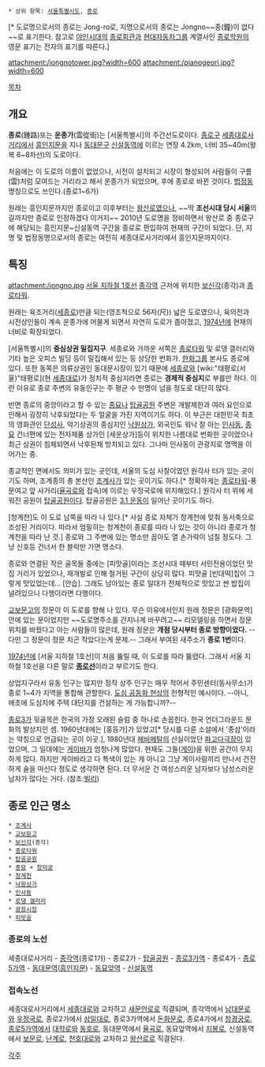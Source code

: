  * 상위 항목: [[서울특별시도]], [[종로]]

{{{+1 鍾路 / Jong-ro }}}[* 도로명으로서의 종로는 Jong-ro로, 지명으로서의 종로는 Jongno~~종(鐘)이 없다~~로 표기한다. 참고로 [[야인시대]]의 [[종로회관]]과 [[현대자동차그룹]] 계열사인 [[종로학원]]의 영문 표기는 전자의 표기를 따른다.]

attachment:/jongnotower.jpg?width=600
attachment:/pianogeori.jpg?width=600

[[목차]]

== 개요 ==
'''종로'''(鍾路)또는 '''운종가'''(雲從街)는 [서울특별시]의 주간선도로이다. [[종로구]] [[세종대로]]사거리에서 [[흥인지문]]을 지나 [[동대문구]] [[신설동역]]에 이르는 연장 4.2km, 너비 35~40m(왕복 6~8차선)의 도로이다.

처음에는 이 도로의 이름이 없었으나, 시전이 설치되고 시장이 형성되어 사람들이 구름(雲)처럼 모여드는 거리라고 해서 운종가가 되었으며, 후에 종로로 바뀐 것이다. [[법정동]] 명칭으로도 쓰인다.(종로1~6가)

원래는 흥인지문까지만 종로이고 이후부터는 [[왕산로]]였으나, ~~딱 '''조선시대 당시 서울'''의 길까지만 종로로 인정하겠다 이거지~~ 2010년 도로명을 정비하면서 왕산로 중 종로구에 해당되는 흥인지문~신설동역 구간을 종로로 편입하여 현재의 구간이 되었다. 단, 지명 및 법정동명으로서의 종로는 여전히 세종대로사거리에서 흥인지문까지이다. 

== 특징 ==
attachment:/jongno.jpg
[[서울 지하철 1호선]] [[종각역]] 근저에 위치한 [[보신각]](종각)과 [[종로타워]].

원래는 육조거리([[세종로]])만큼 되는(영조척으로 56자(尺)) 넓은 도로였으나, 육의전과 시전상인들이 계속 운종가에 머물게 되면서 자연히 도로가 좁아졌고, [[1974년]]에 현재의 너비로 확장되었다.

[서울특별시]의 '''중심상권 밀집지구'''. 세종로와 가까운 서쪽은 [[종로타워]] 및 로댕 갤러리와 기타 높은 오피스 빌딩 등이 밀집해서 있는 등 상당한 번화가. [[한화그룹]] 본사도 종로에 있다. 또한 동쪽은 의류상권인 동대문시장이 있기 때문에 [[세종로]]와 [wiki:"태평로(서울)"태평로](현 [[세종대로]])가 정치적 중심지라면 종로는 '''경제적 중심지'''로 부를만 하다. 이런 이유로 종로 주변의 유동인구는 주 평균 수 만명이 넘을 정도로 대단히 많다. 

반면 종로의 중앙이라고 할 수 있는 [[종묘]]나 [[탑골공원]] 주변은 개발제한과 여러 요인으로 인해서 굉장히 낙후되었다는 두 얼굴을 가진 지역이기도 하다. 이 부근은 대한민국 최초의 영화관인 [[단성사]], 악기상권의 중심지인 [[낙원상가]], 외국인도 워낙 잘 아는 [[인사동]], [[종묘]] 건너편에 있는 전자제품 상가인 [세운상가]등이 위치한 나름대로 번화한 곳이었으나 최근 상권이 침체되면서 낙후된채 방치되고 있다. 그나마 인사동이 관광지로 명맥을 이어가는 중. 

종교적인 면에서도 의미가 있는 곳인데, 서울의 도심 사찰이었던 원각사 터가 있는 곳이기도 하며, 조계종의 총 본산인 [[조계사]]가 있는 곳이기도 하다.[* 정확하게는 [[종로타워]]-풍문여고 앞 사거리([[율곡로]]와 접속)에 이르는 우정국로에 위치해있다.] 원각사 터 위에 세워진 공원이 [[탑골공원]]이다. 탑골공원은 [[3.1 운동]]이 일어난 곳이기도 하다. 

[청계천]도 이 도로 남쪽을 따라 나 있다.[* 사실 종로 자체가 청계천에 맞춰 동서축으로 조성된 거리이다. 따라서 엄밀히는 청계천이 종로를 따라 나 있는 것이 아니라 종로가 청계천을 따라 난 것.] 종로와 그 주변에 있는 명소만 꼽아도 열 손가락이 넘칠 정도다. 그냥 신호등 건너서 한 블럭만 가면 명소다.  

종로와 연결된 작은 골목들 중에는 [피맛골]이라는 조선시대 때부터 서민전용이었던 맛집 거리가 있었으나, 재개발로 인해 철거된 구간이 상당히 많다. 피맛골 [빈대떡]집이 그렇게 맛있었는데... [안습]. 그래도 남아있는 종로 일대가 전체적으로 맛있고 싼 밥집이 널려있으니 다행이라면 다행이다.

[[교보문고]]의 정문이 이 도로를 향해 나 있다. 무슨 이유에서인지 원래 정문은 [광화문역] 안에 있는 문이었지만 ~~도로명주소를 간지나게 바꾸려고~~ 리모델링을 하면서 정문 위치를 바꿨다고 아는 사람들이 많은데, 원래 정문은 '''개점 당시부터 종로 방향이었다.''' --다만 그 정문이 정문 치곤 작았다는게 문제.-- 그래서 부여된 새주소가 '''종로 1번'''이다.

[[1974년]]에 [서울 지하철 1호선]이 처음 뚫릴 때, 이 도로를 따라 뚫렸다. 그래서 서울 지하철 1호선을 다른 말로 '''[[종로선]]'''이라고 부르기도 한다.

상업지구라서 유동 인구는 많지만 정작 상주 인구는 매우 적어서 주민센터(동사무소)가 종로 1~4가 지역을 통합해 관할한다. [[도심 공동화 현상]]의 전형적인 예시이다. --아니, 애초에 도심지에 주택 대단지를 건설하는 게 가능합니까?--

[[종로3가]] 뒷골목은 한국의 가장 오래된 슬럼 중 하나로 손꼽힌다. 한국 언더그라운드 문화의 발상지인 셈. 1960년대에는 [홍등가]가 있었고[* 당시를 다룬 소설에서 '종삼'이라는 약칭으로 언급되는 곳이 이곳.], 1980년대 [[헤비메탈]]의 산실이었던 [[파고다극장]]이 있었으며, 그 일대에는 [[게이바]]가 엄청나게 많았다. 현재도 그들([[게이]])을 위한 공간이 무지하게 많다. 하지만 게이바라고 다 특색이 있는 게 아니고 그냥 게이사람끼리 만나서 건전하게 술을 마신다 정도로 생각하면 된다. 더 무서운 건 여성스러운 남자보다 남성스러운 남자가 많다는 거다. (참조:[[빌리]])

== 종로 인근 명소 ==
 * [[조계사]]
 * [[교보문고]]
 * [[보신각]](종각)
 * [[종로타워]]
 * [[탑골공원]]
 * [[종묘]] + [[창덕궁]]
 * [[청계천]]
 * [[낙원상가]]
 * [[인사동]]
 * [[로댕 갤러리]]
 * [[광장시장]]  
 * [[피맛골]]

=== 종로의 노선 ===
세종대로사거리 - [[종각역]](종로1가) - 종로2가 - [[탑골공원]] - [[종로3가역]] - 종로4가 - [[종로5가역]] - [[동대문역]]([[흥인지문]]) - [[동묘앞역]] - [[신설동역]]

=== 접속노선 ===
세종대로사거리에서 [[세종대로]]와 교차하고 [[새문안로]]로 직결되며, 종각역에서 [[남대문로]]와 [[우정국로]], 종로2가에서 [[삼일대로]], 종로3가역에서 [[돈화문로]], 종로4가에서 [[창경궁로]], [[종로5가역]]에서 [[대학로]]와 [[동호로]], 동대문역에서 [[율곡로]], 동묘앞역에서 [[지봉로]], 신설동역에서 [[보문로]], [[난계로]], [[천호대로]]와 교차하고 [[왕산로]]로 직결된다.

[[각주]]
